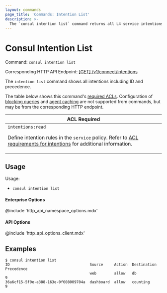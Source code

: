 ```yaml
---
layout: commands
page_title: 'Commands: Intention List'
description: >-
  The `consul intention list` command returns all L4 service intentions, including a unique ID and intention precedence. It was deprecated in Consul v1.9.0; use `consul config` instead.
---
```


# Consul Intention List

Command: `consul intention list`

Corresponding HTTP API Endpoint: [\[GET\] /v1/connect/intentions](/consul/api-docs/connect/intentions#list-intentions)

The `intention list` command shows all intentions including ID and precedence.

The table below shows this command's [required ACLs](/consul/api-docs/api-structure#authentication). Configuration of
[blocking queries](/consul/api-docs/features/blocking) and [agent caching](/consul/api-docs/features/caching)
are not supported from commands, but may be from the corresponding HTTP endpoint.

| ACL Required                  |
| ----------------------------- |
| `intentions:read` <p> Define intention rules in the `service` policy. Refer to [ACL requirements for intentions](/consul/docs/connect/intentions/create-manage-intentions#acl-requirements) for additional information.</p> |

## Usage

Usage:

- `consul intention list`

#### Enterprise Options

@include 'http_api_namespace_options.mdx'

#### API Options

@include 'http_api_options_client.mdx'

## Examples

```shell-session
$ consul intention list
ID                                    Source     Action  Destination  Precedence
                                      web        allow   db           9
36a6cf15-5f0e-a388-163e-0f608009704a  dashboard  allow   counting     9
```
